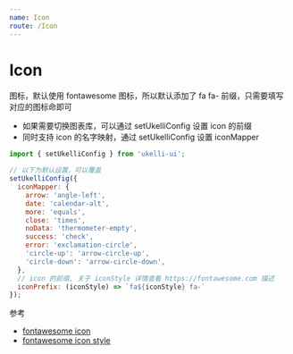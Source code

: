 ```yaml
---
name: Icon
route: /Icon
---
```



# Icon

<PropsTable of={Icon} />

<Playground>
  <Icon n="balance-scale" />
</Playground>


图标，默认使用 fontawesome 图标，所以默认添加了 fa fa- 前缀，只需要填写对应的图标命即可

- 如果需要切换图表库，可以通过 setUkelliConfig 设置 icon 的前缀
- 同时支持 icon 的名字映射，通过 setUkelliConfig 设置 iconMapper

```js static
import { setUkelliConfig } from 'ukelli-ui';

// 以下为默认设置，可以覆盖
setUkelliConfig({
  iconMapper: {
    arrow: 'angle-left',
    date: 'calendar-alt',
    more: 'equals',
    close: 'times',
    noData: 'thermometer-empty',
    success: 'check',
    error: 'exclamation-circle',
    'circle-up': 'arrow-circle-up',
    'circle-down': 'arrow-circle-down',
  },
  // icon 的前缀, 关于 iconStyle 详情查看 https://fontawesome.com 描述
  iconPrefix: (iconStyle) => `fa${iconStyle} fa-`
});
```

参考

- [fontawesome icon](https://fontawesome.com/icons?d=gallery&m=free)
- [fontawesome icon style](https://fontawesome.com)
